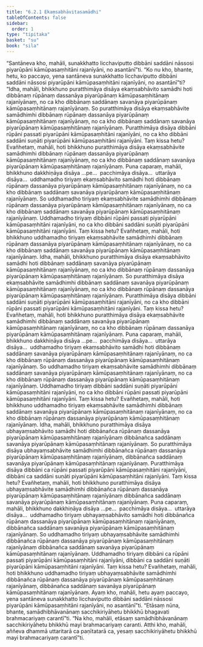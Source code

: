 ```yaml
---
title: "6.2.1 Ekaṃsabhāvitasamādhi"
tableOfContents: false
sidebar:
  order: 1
type: "tipitaka"
basket: "su"
book: "sila"
---
```



<DynamicBreadcrumb />

<Division number="365" book="sila">

<Paragraph number="604" book="sila">
“Santāneva kho, mahāli, sunakkhatto licchaviputto dibbāni saddāni nāssosi piyarūpāni kāmūpasaṃhitāni rajanīyāni, no asantānī”ti. “Ko nu kho, bhante, hetu, ko paccayo, yena santāneva sunakkhatto licchaviputto dibbāni saddāni nāssosi piyarūpāni kāmūpasaṃhitāni rajanīyāni, no asantānī”ti?
</Paragraph>

</Division>
<Division number="366" book="sila">

<Paragraph number="605" book="sila">
“Idha, mahāli, bhikkhuno puratthimāya disāya ekaṃsabhāvito samādhi hoti dibbānaṃ rūpānaṃ dassanāya piyarūpānaṃ kāmūpasaṃhitānaṃ rajanīyānaṃ, no ca kho dibbānaṃ saddānaṃ savanāya piyarūpānaṃ kāmūpasaṃhitānaṃ rajanīyānaṃ. So puratthimāya disāya ekaṃsabhāvite samādhimhi dibbānaṃ rūpānaṃ dassanāya piyarūpānaṃ kāmūpasaṃhitānaṃ rajanīyānaṃ, no ca kho dibbānaṃ saddānaṃ savanāya piyarūpānaṃ kāmūpasaṃhitānaṃ rajanīyānaṃ. Puratthimāya disāya dibbāni rūpāni passati piyarūpāni kāmūpasaṃhitāni rajanīyāni, no ca kho dibbāni saddāni suṇāti piyarūpāni kāmūpasaṃhitāni rajanīyāni. Taṃ kissa hetu? Evañhetaṃ, mahāli, hoti bhikkhuno puratthimāya disāya ekaṃsabhāvite samādhimhi dibbānaṃ rūpānaṃ dassanāya piyarūpānaṃ kāmūpasaṃhitānaṃ rajanīyānaṃ, no ca kho dibbānaṃ saddānaṃ savanāya piyarūpānaṃ kāmūpasaṃhitānaṃ rajanīyānaṃ.
</Paragraph>

</Division>
<Division number="367" book="sila">

<Paragraph number="606" book="sila">
Puna caparaṃ, mahāli, bhikkhuno dakkhiṇāya disāya …pe…  pacchimāya disāya…  uttarāya disāya…  uddhamadho tiriyaṃ ekaṃsabhāvito samādhi hoti dibbānaṃ rūpānaṃ dassanāya piyarūpānaṃ kāmūpasaṃhitānaṃ rajanīyānaṃ, no ca kho dibbānaṃ saddānaṃ savanāya piyarūpānaṃ kāmūpasaṃhitānaṃ rajanīyānaṃ. So uddhamadho tiriyaṃ ekaṃsabhāvite samādhimhi dibbānaṃ rūpānaṃ dassanāya piyarūpānaṃ kāmūpasaṃhitānaṃ rajanīyānaṃ, no ca kho dibbānaṃ saddānaṃ savanāya piyarūpānaṃ kāmūpasaṃhitānaṃ rajanīyānaṃ. Uddhamadho tiriyaṃ dibbāni rūpāni passati piyarūpāni kāmūpasaṃhitāni rajanīyāni, no ca kho dibbāni saddāni suṇāti piyarūpāni kāmūpasaṃhitāni rajanīyāni. Taṃ kissa hetu? Evañhetaṃ, mahāli, hoti bhikkhuno uddhamadho tiriyaṃ ekaṃsabhāvite samādhimhi dibbānaṃ rūpānaṃ dassanāya piyarūpānaṃ kāmūpasaṃhitānaṃ rajanīyānaṃ, no ca kho dibbānaṃ saddānaṃ savanāya piyarūpānaṃ kāmūpasaṃhitānaṃ rajanīyānaṃ.
</Paragraph>

</Division>
<Division number="368" book="sila">

<Paragraph number="607" book="sila">
Idha, mahāli, bhikkhuno puratthimāya disāya ekaṃsabhāvito samādhi hoti dibbānaṃ saddānaṃ savanāya piyarūpānaṃ kāmūpasaṃhitānaṃ rajanīyānaṃ, no ca kho dibbānaṃ rūpānaṃ dassanāya piyarūpānaṃ kāmūpasaṃhitānaṃ rajanīyānaṃ. So puratthimāya disāya ekaṃsabhāvite samādhimhi dibbānaṃ saddānaṃ savanāya piyarūpānaṃ kāmūpasaṃhitānaṃ rajanīyānaṃ, no ca kho dibbānaṃ rūpānaṃ dassanāya piyarūpānaṃ kāmūpasaṃhitānaṃ rajanīyānaṃ. Puratthimāya disāya dibbāni saddāni suṇāti piyarūpāni kāmūpasaṃhitāni rajanīyāni, no ca kho dibbāni rūpāni passati piyarūpāni kāmūpasaṃhitāni rajanīyāni. Taṃ kissa hetu? Evañhetaṃ, mahāli, hoti bhikkhuno puratthimāya disāya ekaṃsabhāvite samādhimhi dibbānaṃ saddānaṃ savanāya piyarūpānaṃ kāmūpasaṃhitānaṃ rajanīyānaṃ, no ca kho dibbānaṃ rūpānaṃ dassanāya piyarūpānaṃ kāmūpasaṃhitānaṃ rajanīyānaṃ.
</Paragraph>

</Division>
<Division number="369" book="sila">

<Paragraph number="608" book="sila">
Puna caparaṃ, mahāli, bhikkhuno dakkhiṇāya disāya …pe…  pacchimāya disāya…  uttarāya disāya…  uddhamadho tiriyaṃ ekaṃsabhāvito samādhi hoti dibbānaṃ saddānaṃ savanāya piyarūpānaṃ kāmūpasaṃhitānaṃ rajanīyānaṃ, no ca kho dibbānaṃ rūpānaṃ dassanāya piyarūpānaṃ kāmūpasaṃhitānaṃ rajanīyānaṃ. So uddhamadho tiriyaṃ ekaṃsabhāvite samādhimhi dibbānaṃ saddānaṃ savanāya piyarūpānaṃ kāmūpasaṃhitānaṃ rajanīyānaṃ, no ca kho dibbānaṃ rūpānaṃ dassanāya piyarūpānaṃ kāmūpasaṃhitānaṃ rajanīyānaṃ. Uddhamadho tiriyaṃ dibbāni saddāni suṇāti piyarūpāni kāmūpasaṃhitāni rajanīyāni, no ca kho dibbāni rūpāni passati piyarūpāni kāmūpasaṃhitāni rajanīyāni. Taṃ kissa hetu? Evañhetaṃ, mahāli, hoti bhikkhuno uddhamadho tiriyaṃ ekaṃsabhāvite samādhimhi dibbānaṃ saddānaṃ savanāya piyarūpānaṃ kāmūpasaṃhitānaṃ rajanīyānaṃ, no ca kho dibbānaṃ rūpānaṃ dassanāya piyarūpānaṃ kāmūpasaṃhitānaṃ rajanīyānaṃ.
</Paragraph>

</Division>
<Division number="370" book="sila">

<Paragraph number="609" book="sila">
Idha, mahāli, bhikkhuno puratthimāya disāya ubhayaṃsabhāvito samādhi hoti dibbānañca rūpānaṃ dassanāya piyarūpānaṃ kāmūpasaṃhitānaṃ rajanīyānaṃ dibbānañca saddānaṃ savanāya piyarūpānaṃ kāmūpasaṃhitānaṃ rajanīyānaṃ. So puratthimāya disāya ubhayaṃsabhāvite samādhimhi dibbānañca rūpānaṃ dassanāya piyarūpānaṃ kāmūpasaṃhitānaṃ rajanīyānaṃ, dibbānañca saddānaṃ savanāya piyarūpānaṃ kāmūpasaṃhitānaṃ rajanīyānaṃ. Puratthimāya disāya dibbāni ca rūpāni passati piyarūpāni kāmūpasaṃhitāni rajanīyāni, dibbāni ca saddāni suṇāti piyarūpāni kāmūpasaṃhitāni rajanīyāni. Taṃ kissa hetu? Evañhetaṃ, mahāli, hoti bhikkhuno puratthimāya disāya ubhayaṃsabhāvite samādhimhi dibbānañca rūpānaṃ dassanāya piyarūpānaṃ kāmūpasaṃhitānaṃ rajanīyānaṃ dibbānañca saddānaṃ savanāya piyarūpānaṃ kāmūpasaṃhitānaṃ rajanīyānaṃ.
</Paragraph>

</Division>
<Division number="371" book="sila">

<Paragraph number="610" book="sila">
Puna caparaṃ, mahāli, bhikkhuno dakkhiṇāya disāya …pe…  pacchimāya disāya…  uttarāya disāya…  uddhamadho tiriyaṃ ubhayaṃsabhāvito samādhi hoti dibbānañca rūpānaṃ dassanāya piyarūpānaṃ kāmūpasaṃhitānaṃ rajanīyānaṃ, dibbānañca saddānaṃ savanāya piyarūpānaṃ kāmūpasaṃhitānaṃ rajanīyānaṃ. So uddhamadho tiriyaṃ ubhayaṃsabhāvite samādhimhi dibbānañca rūpānaṃ dassanāya piyarūpānaṃ kāmūpasaṃhitānaṃ rajanīyānaṃ dibbānañca saddānaṃ savanāya piyarūpānaṃ kāmūpasaṃhitānaṃ rajanīyānaṃ. Uddhamadho tiriyaṃ dibbāni ca rūpāni passati piyarūpāni kāmūpasaṃhitāni rajanīyāni, dibbāni ca saddāni suṇāti piyarūpāni kāmūpasaṃhitāni rajanīyāni. Taṃ kissa hetu? Evañhetaṃ, mahāli, hoti bhikkhuno uddhamadho tiriyaṃ ubhayaṃsabhāvite samādhimhi dibbānañca rūpānaṃ dassanāya piyarūpānaṃ kāmūpasaṃhitānaṃ rajanīyānaṃ, dibbānañca saddānaṃ savanāya piyarūpānaṃ kāmūpasaṃhitānaṃ rajanīyānaṃ. Ayaṃ kho, mahāli, hetu ayaṃ paccayo, yena santāneva sunakkhatto licchaviputto dibbāni saddāni nāssosi piyarūpāni kāmūpasaṃhitāni rajanīyāni, no asantānī”ti.
</Paragraph>

</Division>
<Division number="372" book="sila">

<Paragraph number="611" book="sila">
“Etāsaṃ nūna, bhante, samādhibhāvanānaṃ sacchikiriyāhetu bhikkhū bhagavati brahmacariyaṃ carantī”ti. “Na kho, mahāli, etāsaṃ samādhibhāvanānaṃ sacchikiriyāhetu bhikkhū mayi brahmacariyaṃ caranti. Atthi kho, mahāli, aññeva dhammā uttaritarā ca paṇītatarā ca, yesaṃ sacchikiriyāhetu bhikkhū mayi brahmacariyaṃ carantī”ti.
</Paragraph>
</Division>